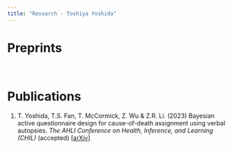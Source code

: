 ```yaml
---
title: "Research - Toshiya Yoshida"
---
```


<style type="text/css">
h1.title {
  font-size: 0px;
  color:rgba(255,0,0,0);
}
</style>

# Preprints

　

# Publications

1. T. Yoshida, T.S. Fan, T. McCormick, Z. Wu & Z.R. Li. (2023) Bayesian active questionnaire design for cause-of-death assignment using verbal autopsies. *The AHLI Conference on Health, Inference, and Learning (CHIL)* (accepted) [[arXiv](https://arxiv.org/abs/2302.08099)]

